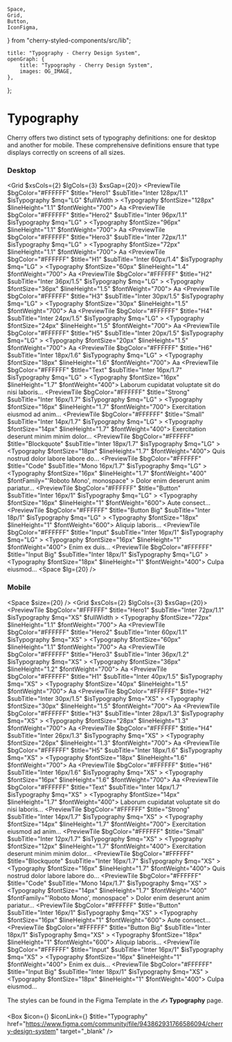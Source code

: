 	Space,
	Grid,
	Button,
	IconFigma,
} from "cherry-styled-components/src/lib";

	title: "Typography - Cherry Design System",
	openGraph: {
		title: "Typography - Cherry Design System",
		images: OG_IMAGE,
	},
};

# Typography

Cherry offers two distinct sets of typography definitions: one for desktop and another for mobile. These comprehensive definitions ensure that type displays correctly on screens of all sizes. 

### Desktop

<Grid $xsCols={2} $lgCols={3} $xsGap={20}>
	<PreviewTile
		$bgColor="#FFFFFF"
		$title="Hero1"
		$subTitle="Inter 128px/1.1"
		$isTypography
		$mq="LG"
		$fullWidth
	>
		<Typography $fontSize="128px" $lineHeight="1.1" $fontWeight="700">
			Aa
		</Typography>
	</PreviewTile>
	<PreviewTile
		$bgColor="#FFFFFF"
		$title="Hero2"
		$subTitle="Inter 96px/1.1"
		$isTypography
		$mq="LG"
	>
		<Typography $fontSize="96px" $lineHeight="1.1" $fontWeight="700">
			Aa
		</Typography>
	</PreviewTile>
	<PreviewTile
		$bgColor="#FFFFFF"
		$title="Hero3"
		$subTitle="Inter 72px/1.1"
		$isTypography
		$mq="LG"
	>
		<Typography $fontSize="72px" $lineHeight="1.1" $fontWeight="700">
			Aa
		</Typography>
	</PreviewTile>
	<PreviewTile
		$bgColor="#FFFFFF"
		$title="H1"
		$subTitle="Inter 60px/1.4"
		$isTypography
		$mq="LG"
	>
		<Typography $fontSize="60px" $lineHeight="1.4" $fontWeight="700">
			Aa
		</Typography>
	</PreviewTile>
	<PreviewTile
		$bgColor="#FFFFFF"
		$title="H2"
		$subTitle="Inter 36px/1.5"
		$isTypography
		$mq="LG"
	>
		<Typography $fontSize="36px" $lineHeight="1.5" $fontWeight="700">
			Aa
		</Typography>
	</PreviewTile>
	<PreviewTile
		$bgColor="#FFFFFF"
		$title="H3"
		$subTitle="Inter 30px/1.5"
		$isTypography
		$mq="LG"
	>
		<Typography $fontSize="30px" $lineHeight="1.5" $fontWeight="700">
			Aa
		</Typography>
	</PreviewTile>
	<PreviewTile
		$bgColor="#FFFFFF"
		$title="H4"
		$subTitle="Inter 24px/1.5"
		$isTypography
		$mq="LG"
	>
		<Typography $fontSize="24px" $lineHeight="1.5" $fontWeight="700">
			Aa
		</Typography>
	</PreviewTile>
	<PreviewTile
		$bgColor="#FFFFFF"
		$title="H5"
		$subTitle="Inter 20px/1.5"
		$isTypography
		$mq="LG"
	>
		<Typography $fontSize="20px" $lineHeight="1.5" $fontWeight="700">
			Aa
		</Typography>
	</PreviewTile>
	<PreviewTile
		$bgColor="#FFFFFF"
		$title="H6"
		$subTitle="Inter 18px/1.6"
		$isTypography
		$mq="LG"
	>
		<Typography $fontSize="18px" $lineHeight="1.6" $fontWeight="700">
			Aa
		</Typography>
	</PreviewTile>
	<PreviewTile
		$bgColor="#FFFFFF"
		$title="Text"
		$subTitle="Inter 16px/1.7"
		$isTypography
		$mq="LG"
	>
		<Typography $fontSize="16px" $lineHeight="1.7" $fontWeight="400">
			Laborum cupidatat voluptate sit do nisi laboris...
		</Typography>
	</PreviewTile>
	<PreviewTile
		$bgColor="#FFFFFF"
		$title="Strong"
		$subTitle="Inter 16px/1.7"
		$isTypography
		$mq="LG"
	>
		<Typography $fontSize="16px" $lineHeight="1.7" $fontWeight="700">
			Exercitation eiusmod ad anim...
		</Typography>
	</PreviewTile>
	<PreviewTile
		$bgColor="#FFFFFF"
		$title="Small"
		$subTitle="Inter 14px/1.7"
		$isTypography
		$mq="LG"
	>
		<Typography $fontSize="14px" $lineHeight="1.7" $fontWeight="400">
			Exercitation deserunt minim minim dolor...
		</Typography>
	</PreviewTile>
	<PreviewTile
		$bgColor="#FFFFFF"
		$title="Blockquote"
		$subTitle="Inter 18px/1.7"
		$isTypography
		$mq="LG"
	>
		<Typography $fontSize="18px" $lineHeight="1.7" $fontWeight="400">
			Quis nostrud dolor labore labore do...
		</Typography>
	</PreviewTile>
	<PreviewTile
		$bgColor="#FFFFFF"
		$title="Code"
		$subTitle="Mono 16px/1.7"
		$isTypography
		$mq="LG"
	>
		<Typography
			$fontSize="16px"
			$lineHeight="1.7"
			$fontWeight="400"
			$fontFamily="'Roboto Mono', monospace"
		>
			Dolor enim deserunt anim pariatur...
		</Typography>
	</PreviewTile>
	<PreviewTile
		$bgColor="#FFFFFF"
		$title="Button"
		$subTitle="Inter 16px/1"
		$isTypography
		$mq="LG"
	>
		<Typography $fontSize="16px" $lineHeight="1" $fontWeight="600">
			Aute consect...
		</Typography>
	</PreviewTile>
	<PreviewTile
		$bgColor="#FFFFFF"
		$title="Button Big"
		$subTitle="Inter 18p/1"
		$isTypography
		$mq="LG"
	>
		<Typography $fontSize="18px" $lineHeight="1" $fontWeight="600">
			Aliquip laboris...
		</Typography>
	</PreviewTile>
	<PreviewTile
		$bgColor="#FFFFFF"
		$title="Input"
		$subTitle="Inter 16px/1"
		$isTypography
		$mq="LG"
	>
		<Typography $fontSize="16px" $lineHeight="1" $fontWeight="400">
			Enim ex duis...
		</Typography>
	</PreviewTile>
	<PreviewTile
		$bgColor="#FFFFFF"
		$title="Input Big"
		$subTitle="Inter 18px/1"
		$isTypography
		$mq="LG"
	>
		<Typography $fontSize="18px" $lineHeight="1" $fontWeight="400">
			Culpa eiusmod...
		</Typography>
	</PreviewTile>
</Grid>
<Space $lg={20} />

### Mobile

<Space $size={20} />
<Grid $xsCols={2} $lgCols={3} $xsGap={20}>
	<PreviewTile
		$bgColor="#FFFFFF"
		$title="Hero1"
		$subTitle="Inter 72px/1.1"
		$isTypography
		$mq="XS"
		$fullWidth
	>
		<Typography $fontSize="72px" $lineHeight="1.1" $fontWeight="700">
			Aa
		</Typography>
	</PreviewTile>
	<PreviewTile
		$bgColor="#FFFFFF"
		$title="Hero2"
		$subTitle="Inter 60px/1.1"
		$isTypography
		$mq="XS"
	>
		<Typography $fontSize="60px" $lineHeight="1.1" $fontWeight="700">
			Aa
		</Typography>
	</PreviewTile>
	<PreviewTile
		$bgColor="#FFFFFF"
		$title="Hero3"
		$subTitle="Inter 36px/1.2"
		$isTypography
		$mq="XS"
	>
		<Typography $fontSize="36px" $lineHeight="1.2" $fontWeight="700">
			Aa
		</Typography>
	</PreviewTile>
	<PreviewTile
		$bgColor="#FFFFFF"
		$title="H1"
		$subTitle="Inter 40px/1.5"
		$isTypography
		$mq="XS"
	>
		<Typography $fontSize="40px" $lineHeight="1.5" $fontWeight="700">
			Aa
		</Typography>
	</PreviewTile>
	<PreviewTile
		$bgColor="#FFFFFF"
		$title="H2"
		$subTitle="Inter 30px/1.5"
		$isTypography
		$mq="XS"
	>
		<Typography $fontSize="30px" $lineHeight="1.5" $fontWeight="700">
			Aa
		</Typography>
	</PreviewTile>
	<PreviewTile
		$bgColor="#FFFFFF"
		$title="H3"
		$subTitle="Inter 28px/1.3"
		$isTypography
		$mq="XS"
	>
		<Typography $fontSize="28px" $lineHeight="1.3" $fontWeight="700">
			Aa
		</Typography>
	</PreviewTile>
	<PreviewTile
		$bgColor="#FFFFFF"
		$title="H4"
		$subTitle="Inter 26px/1.3"
		$isTypography
		$mq="XS"
	>
		<Typography $fontSize="26px" $lineHeight="1.3" $fontWeight="700">
			Aa
		</Typography>
	</PreviewTile>
	<PreviewTile
		$bgColor="#FFFFFF"
		$title="H5"
		$subTitle="Inter 18px/1.6"
		$isTypography
		$mq="XS"
	>
		<Typography $fontSize="18px" $lineHeight="1.6" $fontWeight="700">
			Aa
		</Typography>
	</PreviewTile>
	<PreviewTile
		$bgColor="#FFFFFF"
		$title="H6"
		$subTitle="Inter 16px/1.6"
		$isTypography
		$mq="XS"
	>
		<Typography $fontSize="16px" $lineHeight="1.6" $fontWeight="700">
			Aa
		</Typography>
	</PreviewTile>
	<PreviewTile
		$bgColor="#FFFFFF"
		$title="Text"
		$subTitle="Inter 14px/1.7"
		$isTypography
		$mq="XS"
	>
		<Typography $fontSize="14px" $lineHeight="1.7" $fontWeight="400">
			Laborum cupidatat voluptate sit do nisi laboris...
		</Typography>
	</PreviewTile>
	<PreviewTile
		$bgColor="#FFFFFF"
		$title="Strong"
		$subTitle="Inter 14px/1.7"
		$isTypography
		$mq="XS"
	>
		<Typography $fontSize="14px" $lineHeight="1.7" $fontWeight="700">
			Exercitation eiusmod ad anim...
		</Typography>
	</PreviewTile>
	<PreviewTile
		$bgColor="#FFFFFF"
		$title="Small"
		$subTitle="Inter 12px/1.7"
		$isTypography
		$mq="XS"
	>
		<Typography $fontSize="12px" $lineHeight="1.7" $fontWeight="400">
			Exercitation deserunt minim minim dolor...
		</Typography>
	</PreviewTile>
	<PreviewTile
		$bgColor="#FFFFFF"
		$title="Blockquote"
		$subTitle="Inter 16px/1.7"
		$isTypography
		$mq="XS"
	>
		<Typography $fontSize="16px" $lineHeight="1.7" $fontWeight="400">
			Quis nostrud dolor labore labore do...
		</Typography>
	</PreviewTile>
	<PreviewTile
		$bgColor="#FFFFFF"
		$title="Code"
		$subTitle="Mono 14px/1.7"
		$isTypography
		$mq="XS"
	>
		<Typography
			$fontSize="14px"
			$lineHeight="1.7"
			$fontWeight="400"
			$fontFamily="'Roboto Mono', monospace"
		>
			Dolor enim deserunt anim pariatur...
		</Typography>
	</PreviewTile>
	<PreviewTile
		$bgColor="#FFFFFF"
		$title="Button"
		$subTitle="Inter 16px/1"
		$isTypography
		$mq="XS"
	>
		<Typography $fontSize="16px" $lineHeight="1" $fontWeight="600">
			Aute consect...
		</Typography>
	</PreviewTile>
	<PreviewTile
		$bgColor="#FFFFFF"
		$title="Button Big"
		$subTitle="Inter 18px/1"
		$isTypography
		$mq="XS"
	>
		<Typography $fontSize="18px" $lineHeight="1" $fontWeight="600">
			Aliquip laboris...
		</Typography>
	</PreviewTile>
	<PreviewTile
		$bgColor="#FFFFFF"
		$title="Input"
		$subTitle="Inter 16px/1"
		$isTypography
		$mq="XS"
	>
		<Typography $fontSize="16px" $lineHeight="1" $fontWeight="400">
			Enim ex duis...
		</Typography>
	</PreviewTile>
	<PreviewTile
		$bgColor="#FFFFFF"
		$title="Input Big"
		$subTitle="Inter 18px/1"
		$isTypography
		$mq="XS"
	>
		<Typography $fontSize="18px" $lineHeight="1" $fontWeight="400">
			Culpa eiusmod...
		</Typography>
	</PreviewTile>
</Grid>

The styles can be found in the Figma Template in the ✍️ **Typography** page.

<Box
	$icon={<IconFile />}
	$iconLink={<IconFigma className="figma" />}
	$title="Typography"
	href="https://www.figma.com/community/file/943862931766586094/cherry-design-system"
	target="_blank"
/>
